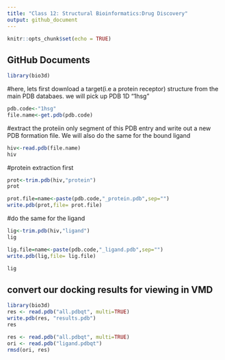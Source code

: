 ```yaml
---
title: "Class 12: Structural Bioinformatics:Drug Discovery"
output: github_document
---
```


```r
knitr::opts_chunk$set(echo = TRUE)
```

## GitHub Documents


```r
library(bio3d)
```

#here, lets first download a target(i.e a protein receptor) structure from the main PDB databaes. we will pick up PDB 1D "1hsg"
```r
pdb.code<-"1hsg"
file.name<-get.pdb(pdb.code)
```

#extract the proteiin only segment of this PDB entry and write out a new PDB formation file. We will also do the same for the bound ligand 

```r
hiv<-read.pdb(file.name)
hiv
```

#protein extraction first 

```r
prot<-trim.pdb(hiv,"protein")
prot
```

```r
prot.file=name<-paste(pdb.code,"_protein.pdb",sep="")
write.pdb(prot,file= prot.file)
```

#do the same for the ligand
```r
lig<-trim.pdb(hiv,"ligand")
lig


```

```r
lig.file=name<-paste(pdb.code,"_ligand.pdb",sep="")
write.pdb(lig,file= lig.file)
```

```r
lig
```

## convert our docking results for viewing in VMD 
```r
library(bio3d)
res <- read.pdb("all.pdbqt", multi=TRUE)
write.pdb(res, "results.pdb")
res
```


```r
res <- read.pdb("all.pdbqt", multi=TRUE) 
ori <- read.pdb("ligand.pdbqt")
rmsd(ori, res)
```




